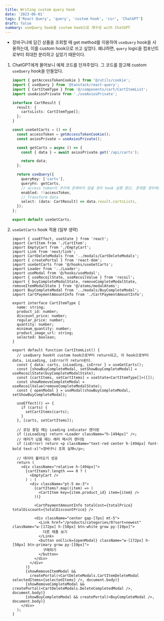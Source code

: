 ```yaml
---
title: Writing custom query hook
date: '2023-06-01'
tags: ['React Query', 'query', 'custom hook', 'csr', 'ChatGPT']
draft: false
summary: useQuery hook을 custom hook으로 재구성 with ChatGPT
---
```


- 장바구니에 담긴 상품을 조회할 때 get method를 이용하여 `useQuery` hook을 사용하는데, 이를 custom hook으로 쓰고 싶었다. 왜냐하면, `query` logic을 컴포넌트로부터 최대한 분리하고 싶었기 때문이다.

1. ChatGPT에게 물어보니 예제 코드를 던져주었다. 그 코드를 참고해 custom `useQuery` hook을 만들었다. 

    ```ts:hooks/useGetCarts.ts
    import { getAccessTokenCookie } from '@/utils/cookie';
    import { useQuery } from '@tanstack/react-query';
    import { CartItemType } from '@/components/cart/CartItemList';
    import useAxiosPrivate from './useAxiosPrivate';

    interface CartResult {
      result: {
        cartsLists: CartItemType[];
      };
    }

    const useGetCarts = () => {
      const accessToken = getAccessTokenCookie();
      const axiosPrivate = useAxiosPrivate();

      const getCarts = async () => {
        const { data } = await axiosPrivate.get('/api/carts');

        return data;
      };

      return useQuery({
        queryKey: ['carts'],
        queryFn: getCarts,
        // access token이 쿠키에 존재하지 않을 경우 hook 실행 중단, 존재할 경우에만 hook 실행
        enabled: !!accessToken,
        // Transform data
        select: (data: CartResult) => data.result.cartsLists,
      });
    };

    export default useGetCarts;
    ```

2. `useGetCarts` hook 적용 (일부 생략)
    ```tsx:components/cart/CartItemList.tsx
    import { useEffect, useState } from 'react';
    import CartItem from './CartItem';
    import EmptyCart from './EmptyCart';
    import Link from 'next/link';
    import CartDeleteModals from '../modals/CartDeleteModals';
    import { createPortal } from 'react-dom';
    import useGetCarts from '@/hooks/useGetCarts';
    import Loader from '../Loader';
    import useModal from '@/hooks/useModal';
    import { useRecoilState, useRecoilValue } from 'recoil';
    import { buyCompleteModalState, removeCompleteModalState, removeItemModalState } from '@/atoms/modalAtoms';
    import BuyCompleteModal from '../modals/BuyCompleteModal';
    import CartPaymentAmountInfo from './CartPaymentAmountInfo';

    export interface CartItemType {
      name: string;
      product_id: number;
      discount_price: number;
      regular_price: number;
      quantity: number;
      minimum_quantity: number;
      product_image_url: string;
      selected: boolean;
    }

    export default function CartItemList() {
      // useQuery hook이 custom hook으로부터 return되고, 이 hook으로부터 data, isLoading, isError가 return된다.
      const { data: carts, isLoading, isError } = useGetCarts();
      const [showBuyCompleteModal, setShowBuyCompleteModal] = useRecoilState(buyCompleteModalState);
      const [cartItems, setCartItems] = useState<CartItemType[]>([]);
      const showRemoveCompleteModal = useRecoilValue(removeCompleteModalState);
      const { openModal } = useModal(showBuyCompleteModal, setShowBuyCompleteModal);

      useEffect(() => {
        if (carts) {
          setCartItems(carts);
        }
      }, [carts, setCartItems]);

      // 로딩 중일 때는 Loading indicator 렌더링
      if (isLoading) return <Loader className="h-[494px]" />;
      // 에러가 났을 때는 에러 메시지 렌더링
      if (isError) return <p className="text-red center h-[494px] font-bold text-xl">장바구니 조회 실패</p>;
      
      // 데이터 불러오기 성공
      return (
        <div className="relative h-[494px]">
          {cartItems?.length === 0 ? (
            <EmptyCart />
          ) : (
            <div className="pt-5 mx-3">
              {cartItems?.map((item) => (
                <CartItem key={item.product_id} item={item} />
              ))}

              <CartPaymentAmountInfo totalCost={totalPrice} totalDiscount={totalDiscountPrice} />

              <div className="center gap-[7px] mt-5">
                <Link href="/products/categories/0?sort=newest" className="w-[172px] h-[50px] btn-white grow py-[19px]">
                  다른 제품 보기
                </Link>
                <button onClick={openModal} className="w-[172px] h-[50px] btn-primary grow py-[19px]">
                  구매하기
                </button>
              </div>
            </div>
          )}
          {showRemoveItemModal &&
            createPortal(<CartDeleteModals.CartItemDeleteModal selectedItems={selectedItems} />, document.body)}
          {showRemoveCompleteModal && createPortal(<CartDeleteModals.DeleteCompletedModal />, document.body)}
          {showBuyCompleteModal && createPortal(<BuyCompleteModal />, document.body)}
        </div>
      );
    }
    ```

